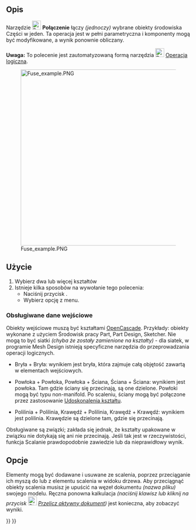 <languages/>

{{Docnav/pl
|[[Part_Cut/pl|Wytnij]]
|[[Part_Common/pl|Część wspólna]]
|[[Part_Workbench/pl|środowisko pracy Część]]
|IconL=Part_Cut.svg
|IconR=Part_Common.svg
|IconC=Workbench_Part.svg
}}

{{GuiCommand/pl
|Name=Part Fuse
|Name/pl=Część: Połączenie
|MenuLocation=Część → Operacje logiczne → Połączenie
|Workbenches=[[Part_Workbench/pl|Część]]
|SeeAlso=[[Part_Cut/pl|Wytnij]], [[Part_Common/pl|Część wspólna]], [[Part_Boolean/pl|Operacja logiczna]]
}}

<span id="Description"></span>
==Opis==

Narzędzie [[Image:Part_Fuse.svg|24px]] '''Połączenie''' łączy ''(jednoczy)'' wybrane obiekty środowiska Części w jeden. Ta operacja jest w pełni parametryczna i komponenty mogą być modyfikowane, a wynik ponownie obliczany.

<div class="mw-translate-fuzzy">
'''Uwaga:''' To polecenie jest zautomatyzowaną formą narzędzia [[Image:Part_Boolean.svg|24px|link=Part_Boolean/pl]] [[Part_Boolean/pl|Operacja logiczna]].
</div>

[[Image:Fuse_example.PNG|480px]]

<span id="Usage"></span>
==Użycie==

# Wybierz dwa lub więcej kształtów
# Istnieje kilka sposobów na wywołanie tego polecenia:
#* Naciśnij przycisk {{Button|[[Image:Part_Fuse.svg|16px]] [[Part_Fuse/pl|Połączenie]]}}.
#* Wybierz opcję {{MenuCommand|Część → Operacje logiczne → [[Image:Part_Fuse.svg|16px]] Połączenie}} z menu.

<span id="Supported_inputs"></span>
===Obsługiwane dane wejściowe===

Obiekty wejściowe muszą być kształtami [[OpenCASCADE/pl|OpenCascade]]. Przykłady: obiekty wykonane z użyciem Środowisk pracy Part, Part Design, Sketcher. Nie mogą to być siatki ''(chyba że zostały zamienione na kształty)'' - dla siatek, w programie Mesh Design istnieją specyficzne narzędzia do przeprowadzania operacji logicznych.

* Bryła + Bryła: wynikiem jest bryła, która zajmuje całą objętość zawartą w elementach wejściowych.

* Powłoka + Powłoka, Powłoka + Ściana, Ściana + Ściana: wynikiem jest powłoka. Tam gdzie ściany się przecinają, są one dzielone. Powłoki mogą być typu non-manifold. Po scaleniu, ściany mogą być połączone przez zastosowanie [[Part_RefineShape/pl|Udoskonalenia kształtu]].

* Polilinia + Polilinia, Krawędź + Polilinia, Krawędź + Krawędź: wynikiem jest polilinia. Krawędzie są dzielone tam, gdzie się przecinają. 

Obsługiwane są związki; zakłada się jednak, że kształty upakowane w związku nie dotykają się ani nie przecinają. Jeśli tak jest w rzeczywistości, funkcja Scalanie prawdopodobnie zawiedzie lub da nieprawidłowy wynik.

<span id="Options"></span>
==Opcje==

Elementy mogą być dodawane i usuwane ze scalenia, poprzez przeciąganie ich myszą do lub z elementu scalenia w widoku drzewa. Aby przeciągnąć obiekty scalenia musisz je upuścić na węzeł dokumentu ''(nazwa pliku)'' swojego modelu. Ręczna ponowna kalkulacja ''(naciśnij klawisz {{KEY|F5}} lub kliknij na przycisk [[Image:Std_Refresh.svg|24px]] [[Std_Refresh/pl|Przelicz aktywny dokument]])'' jest konieczna, aby zobaczyć wyniki. 


{{Docnav/pl
|[[Part_Cut/pl|Wytnij]]
|[[Part_Common/pl|Część wspólna]]
|[[Part_Workbench/pl|środowisko pracy Część]]
|IconL=Part_Cut.svg
|IconR=Part_Common.svg
|IconC=Workbench_Part.svg
}}

{{Part_Tools_navi{{#translation:}}}}
{{Userdocnavi{{#translation:}}}}